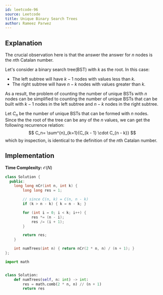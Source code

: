 ```yaml
---
id: leetcode-96
source: Leetcode
title: Unique Binary Search Trees
author: Rameez Parwez
---
```


## Explanation

The crucial observation here is that the answer the answer for $n$ nodes is the $n$th Catalan number.

<Spoiler title = "Proof">

Let's consider a binary search tree(BST) with $k$ as the root.
In this case:
- The left subtree will have $k - 1$ nodes with values less than $k$.
- The right subtree will have $n - k$ nodes with values greater than $k$.

As a result, the problem of counting the number of unique BSTs with $n$ nodes can be simplified to
counting the number of unique BSTs that can be built with $k - 1$ nodes in the left subtree and $n - k$ nodes in the right subtree.

Let $C_n$ be the number of unique BSTs that can be formed with $n$ nodes.
Since the the root of the tree can be any of the $n$ values, we can get the following recurrence relation:
$$
C_n= \sum^{n}_{k=1}{C_{k - 1} \cdot C_{n - k}}
$$
which by inspection, is identical to the definition of the $n$th Catalan number.

</Spoiler>

## Implementation

**Time Complexity:** $\mathcal{O}(N)$

<LanguageSection>
<CPPSection>

```cpp
class Solution {
  public:
	long long nCr(int n, int k) {
		long long res = 1;

		// since C(n, k) = C(n, n - k)
		if (k > n - k) { k = n - k; }

		for (int i = 0; i < k; i++) {
			res *= (n - i);
			res /= (i + 1);
		}

		return res;
	}

	int numTrees(int n) { return nCr(2 * n, n) / (n + 1); }
};
```

</CPPSection>
<PySection>

```py
import math


class Solution:
	def numTrees(self, n: int) -> int:
		res = math.comb(2 * n, n) // (n + 1)
		return res
```

</PySection>
</LanguageSection>
